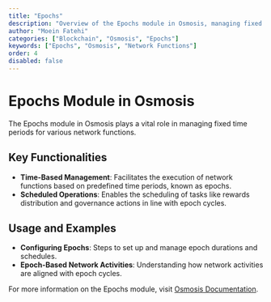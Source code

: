 ```yaml
---
title: "Epochs"
description: "Overview of the Epochs module in Osmosis, managing fixed periods for network functions."
author: "Moein Fatehi"
categories: ["Blockchain", "Osmosis", "Epochs"]
keywords: ["Epochs", "Osmosis", "Network Functions"]
order: 4
disabled: false
---
```


# Epochs Module in Osmosis

The Epochs module in Osmosis plays a vital role in managing fixed time periods for various network functions.

## Key Functionalities
- **Time-Based Management**: Facilitates the execution of network functions based on predefined time periods, known as epochs.
- **Scheduled Operations**: Enables the scheduling of tasks like rewards distribution and governance actions in line with epoch cycles.

## Usage and Examples
- **Configuring Epochs**: Steps to set up and manage epoch durations and schedules.
- **Epoch-Based Network Activities**: Understanding how network activities are aligned with epoch cycles.

For more information on the Epochs module, visit [Osmosis Documentation](https://docs.osmosis.zone/).
